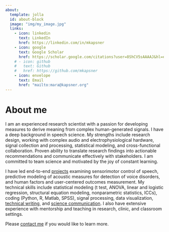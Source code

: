 ```yaml
---
about:
  template: jolla
  id: about-block
  image: "img/my_image.jpg"
  links:
    - icon: linkedin
      text: LinkedIn
      href: https://linkedin.com/in/mkapsner
    - icon: google
      text: Google Scholar
      href: https://scholar.google.com/citations?user=8ShCV5sAAAAJ&hl=en
    # - icon: github
    #   text: Github
    #   href: https://github.com/mkapsner
    - icon: envelope
      text: Email
      href: "mailto:mara@kapsner.org"  
---
```


::: {#about-block}
:::

# About me

I am an experienced research scientist with a passion for developing measures to derive meaning from complex human-generated signals. I have a deep background in speech science. My strengths include research design, working with complex audio and electrophysiological hardware, signal collection and processing, statistical modeling, and cross-functional collaboration. Proven ability to translate research findings into actionable recommendations and communicate effectively with stakeholders. I am committed to team science and motivated by the joy of constant learning.

I have led end-to-end [projects](projects/index.qmd) examining sensorimotor control of speech, predictive modeling of acoustic measures for detection of voice disorders, and human factors and user-centered outcomes measurement. My technical skills include statistical modeling (t test, ANOVA, linear and logistic regression, structural equation modeling, nonparametric statistics, ICCs), coding (Python, R, Matlab, SPSS), signal processing, data visualization, [technical writing](publications/index.qmd), and [science communication](presentations/index.qmd). I also have extensive experience with mentorship and teaching in research, clinic, and classroom settings.

Please [contact me](mailto:mara@kapsner.org) if you would like to learn more.

